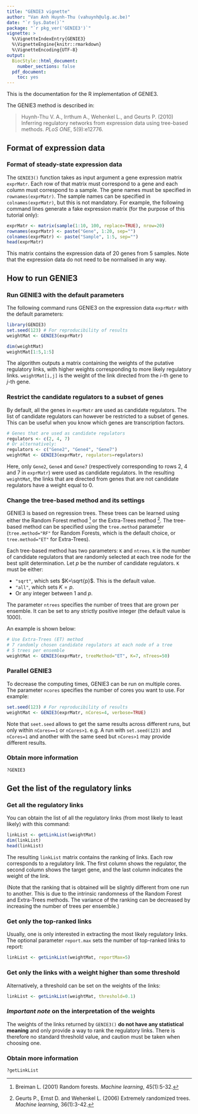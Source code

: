 ```yaml
---
title: "GENIE3 vignette"
author: "Van Anh Huynh-Thu (vahuynh@ulg.ac.be)"
date: "`r Sys.Date()`"
package: "`r pkg_ver('GENIE3')`"
vignette: >
  %\VignetteIndexEntry{GENIE3}
  %\VignetteEngine{knitr::rmarkdown}
  %\VignetteEncoding{UTF-8}
output: 
  BiocStyle::html_document:
    number_sections: false
  pdf_document:
    toc: yes
---
```

This is the documentation for the R implementation of GENIE3.

The GENIE3 method is described in:

> Huynh-Thu V. A., Irrthum A., Wehenkel L., and Geurts P. (2010) Inferring regulatory networks from expression data using tree-based methods. *PLoS ONE*, 5(9):e12776.

## Format of expression data

### Format of steady-state expression data

The `GENIE3()` function takes as input argument a gene expression matrix `exprMatr`. Each row of that matrix must correspond to a gene and each column must correspond to a sample. The gene names must be specified in `rownames(exprMatr)`. The sample names can be specified in `colnames(exprMatr)`, but this is not mandatory. For example, the following command lines generate a fake expression matrix (for the purpose of this tutorial only):

```r
exprMatr <- matrix(sample(1:10, 100, replace=TRUE), nrow=20)
rownames(exprMatr) <- paste("Gene", 1:20, sep="")
colnames(exprMatr) <- paste("Sample", 1:5, sep="")
head(exprMatr)
```

This matrix contains the expression data of 20 genes from 5 samples. Note that the expression data do not need to be normalised in any way.

## How to run GENIE3

### Run GENIE3 with the default parameters

The following command runs GENIE3 on the expression data `exprMatr` with the default parameters:

```r
library(GENIE3)
set.seed(123) # For reproducibility of results
weightMat <- GENIE3(exprMatr)
```


```r
dim(weightMat)
weightMat[1:5,1:5]
```

The algorithm outputs a matrix containing the weights of the putative regulatory links, with higher weights corresponding to more likely regulatory links. `weightMat[i,j]` is the weight of the link directed from the $i$-th gene to $j$-th gene.

### Restrict the candidate regulators to a subset of genes

By default, all the genes in `exprMatr` are used as candidate regulators. The list of candidate regulators can however be restricted to a subset of genes. This can be useful when you know which genes are transcription factors.

```r
# Genes that are used as candidate regulators
regulators <- c(2, 4, 7)
# Or alternatively:
regulators <- c("Gene2", "Gene4", "Gene7")
weightMat <- GENIE3(exprMatr, regulators=regulators)
```

Here, only `Gene2`, `Gene4` and `Gene7` (respectively corresponding to rows 2, 4 and 7 in `exprMatr`) were used as candidate regulators. In the resulting `weightMat`, the links that are directed from genes that are not candidate regulators have a weight equal to 0.


### Change the tree-based method and its settings

GENIE3 is based on regression trees. These trees can be learned using either the Random Forest method ^[Breiman L. (2001) Random forests. *Machine learning*, 45(1):5-32.] or the Extra-Trees method ^[Geurts P., Ernst D. and Wehenkel L. (2006) Extremely randomized trees. *Machine learning*, 36(1):3-42.]. The tree-based method can be specified using the `tree.method` parameter (`tree.method="RF"` for Random Forests, which is the default choice, or `tree.method="ET"` for Extra-Trees).

Each tree-based method has two parameters: `K`  and `ntrees`. `K` is the number of candidate regulators that are randomly selected at each tree node for the best split determination. Let $p$ be the number of candidate regulators. `K` must be either:

* `"sqrt"`, which sets $K=\sqrt{p}$. This is the default value.
* `"all"`, which sets $K=p$.
* Or any integer between $1$ and $p$.

The parameter `ntrees` specifies the number of trees that are grown per ensemble. It can be set to any strictly positive integer (the default value is 1000).

An example is shown below:


```r
# Use Extra-Trees (ET) method
# 7 randomly chosen candidate regulators at each node of a tree
# 5 trees per ensemble
weightMat <- GENIE3(exprMatr, treeMethod="ET", K=7, nTrees=50)
```


### Parallel GENIE3

To decrease the computing times, GENIE3 can be run on multiple cores. The parameter `ncores` specifies the number of cores you want to use. For example:

```r
set.seed(123) # For reproducibility of results
weightMat <- GENIE3(exprMatr, nCores=4, verbose=TRUE)
```

Note that `seet.seed` allows to get the same results across different runs, but only within `nCores==1` or `nCores>1`. e.g. A run with `set.seed(123)` and `nCores=1` and another with the same seed but `nCores>1` may provide different results.


### Obtain more information

```r
?GENIE3
```


## Get the list of the regulatory links

### Get all the regulatory links

You can obtain the list of all the regulatory links (from most likely to least likely) with this command:

```r
linkList <- getLinkList(weightMat)
dim(linkList)
head(linkList)
```

The resulting `linkList` matrix contains the ranking of links. Each row corresponds to a regulatory link. The first column shows the regulator, the second column shows the target gene, and the last column indicates the weight of the link.

(Note that the ranking that is obtained will be slightly different from one run to another. This is due to the intrinsic randomness of the Random Forest and Extra-Trees methods. The variance of the ranking can be decreased by increasing the number of trees per ensemble.)


### Get only the top-ranked links

Usually, one is only interested in extracting the most likely regulatory links. The optional parameter `report.max` sets the number of top-ranked links to report:

```r
linkList <- getLinkList(weightMat, reportMax=5)
```


### Get only the links with a weight higher than some threshold

Alternatively, a threshold can be set on the weights of the links:

```r
linkList <- getLinkList(weightMat, threshold=0.1)
```

### *Important note* on the interpretation of the weights
The weights of the links returned by `GENIE3()` **do not have any statistical meaning** and only provide a way to rank the regulatory links. There is therefore no standard threshold value, and caution must be taken when choosing one.

### Obtain more information

```
?getLinkList
```

